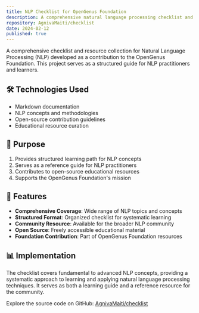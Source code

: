 ```yaml
---
title: NLP Checklist for OpenGenus Foundation
description: A comprehensive natural language processing checklist and resource collection developed for the OpenGenus Foundation open-source community.
repository: AgnivaMaiti/checklist
date: 2024-02-12
published: true
---
```


A comprehensive checklist and resource collection for Natural Language Processing (NLP) developed as a contribution to the OpenGenus Foundation. This project serves as a structured guide for NLP practitioners and learners.

## 🛠️ Technologies Used

- Markdown documentation
- NLP concepts and methodologies
- Open-source contribution guidelines
- Educational resource curation

## 🧠 Purpose

1. Provides structured learning path for NLP concepts
2. Serves as a reference guide for NLP practitioners
3. Contributes to open-source educational resources
4. Supports the OpenGenus Foundation's mission

## 🚀 Features

- **Comprehensive Coverage**: Wide range of NLP topics and concepts
- **Structured Format**: Organized checklist for systematic learning
- **Community Resource**: Available for the broader NLP community
- **Open Source**: Freely accessible educational material
- **Foundation Contribution**: Part of OpenGenus Foundation resources

## 📊 Implementation

The checklist covers fundamental to advanced NLP concepts, providing a systematic approach to learning and applying natural language processing techniques. It serves as both a learning guide and a reference resource for the community.

Explore the source code on GitHub: [AgnivaMaiti/checklist](https://github.com/AgnivaMaiti/checklist)
